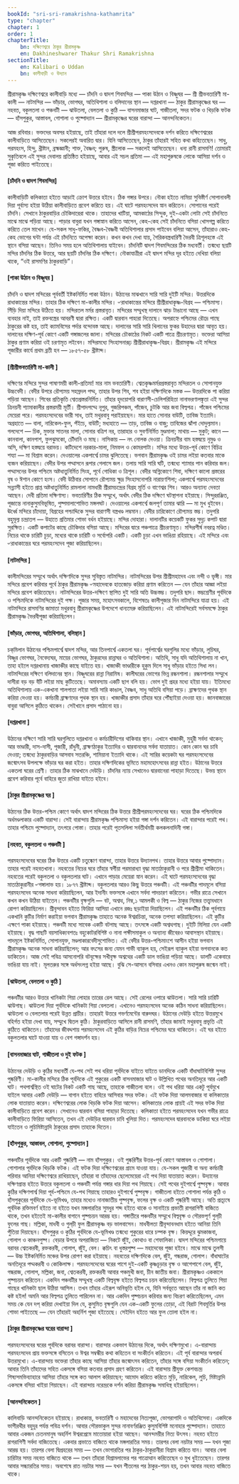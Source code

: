 ```yaml
---
bookId: "sri-sri-ramakrishna-kathamrita"
type: "chapter"
chapter: 1
order: 1
chapterTitle:
    bn: দক্ষিণেশ্বরে ঠাকুর শ্রীরামকৃষ্ণ
    en: Dakhineshwarer Thakur Shri Ramakrishna
sectionTitle:
    en: Kalibari o Uddan
    bn: কালীবাড়ী ও উদ্যান
---
```



<Summary>
    <p>
        <BengaliText>শ্রীরামকৃষ্ণ দক্ষিণেশ্বরে কালীবাড়ি মধ্যে — চাঁদনি ও দ্বাদশ শিবমন্দির — পাকা উঠান ও বিষ্ণুঘর — শ্রী
            শ্রীভবতারিণী মা-কালী — নাটমন্দির — ভাঁড়ার, ভোগঘর, অতিথিশালা ও বলিদানের স্থান — দপ্তরখানা — ঠাকুর
            শ্রীরামকৃষ্ণের ঘর — নহবত, বকুলতলা ও পঞ্চবটী — ঝাউতলা, বেলতলা ও কুঠি — বাসনমাজার ঘাট, গাজীতলা, সদর ফটক ও
            খিড়কি ফটক — হাঁসপুকুর, আস্তাবল, গোশালা ও পুষ্পোদ্যান — শ্রীরামকৃষ্ণের ঘরের বারান্দা —
            আনন্দনিকেতন।</BengaliText>
    </p>
</Summary>

<BengaliText>
    আজ রবিবার। ভক্তদের অবসর হইয়াছে, তাই তাঁহারা দলে দলে শ্রীশ্রীপরমহংসদেবকে দর্শন করিতে দক্ষিণেশ্বরের কালীবাড়িতে
    আসিতেছেন। সকলেরই অবারিত দ্বার। যিনি আসিতেছেন, ঠাকুর তাঁহারই সহিত কথা কহিতেছেন। সাধু, পরমহংস, হিন্দু, খ্রীষ্টান,
    ব্রহ্মজ্ঞানী; শাক্ত, বৈষ্ণব; পুরুষ, স্ত্রীলোক — সকলেই আসিতেছেন। ধন্য রানী রাসমণি! তোমারই সুকৃতিবলে এই সুন্দর দেবালয়
    প্রতিষ্ঠিত হইয়াছে, আবার এই সচল প্রতিমা — এই মহাপুরুষকে লোকে আসিয়া দর্শন ও পূজা করিতে পাইতেছে।
</BengaliText>

#### <BengaliText>[চাঁদনি ও দ্বাদশ শিবমন্দির]</BengaliText>

<BengaliText>
    কালীবাড়িটি কলিকাতা হইতে আড়াই ক্রোশ উত্তরে হইবে। ঠিক গঙ্গার উপরে। নৌকা হইতে নামিয়া সুবিস্তীর্ণ সোপানাবলী দিয়া
    পূর্বাস্য হইয়া উঠিয়া কালীবাড়িতে প্রবেশ করিতে হয়। এই ঘাটে পরমহংসদেব স্নান করিতেন। সোপানের পরেই চাঁদনি। সেখানে
    ঠাকুরবাড়ির চৌকিদারেরা থাকে। তাহাদের খাটিয়া, আমকাঠের সিন্দুক, দুই-একটা লোটা সেই চাঁদনিতে মাঝে মাঝে পড়িয়া আছে। পাড়ার
    বাবুরা যখন গঙ্গাস্নান করিতে আসেন, কেহ-কেহ সেই চাঁদনিতে বসিয়া খোসগল্প করিতে করিতে তেল মাখেন। যে-সকল সাধু-ফকির,
    বৈষ্ণব-বৈষ্ণবী অতিথিশালার প্রসাদ পাইবেন বলিয়া আসেন, তাঁহারাও কেহ-কেহ ভোগের ঘন্টা পর্যন্ত এই চাঁদনিতে অপেক্ষা করেন।
    কখন কখন দেখা যায়, গৈরিকবস্ত্রধারিণী ভৈরবী ত্রিশূলহস্তে এই স্থানে বসিয়া আছেন। তিনিও সময় হলে অতিথিশালায় যাইবেন।
    চাঁদনিটি দ্বাদশ শিবমন্দিরের ঠিক মধ্যবর্তী। তন্মধ্যে ছয়টি মন্দির চাঁদনির ঠিক উত্তরে, আর ছয়টি চাঁদনির ঠিক দক্ষিণে।
    নৌকাযাত্রীরা এই দ্বাদশ মন্দির দূর হইতে দেখিয়া বলিয়া থাকে, “ওই রাসমণির ঠাকুরবাড়ি”।
</BengaliText>

#### <BengaliText>[পাকা উঠান ও বিষ্ণুঘর ]</BengaliText>

<BengaliText>
    চাঁদনি ও দ্বাদশ মন্দিরের পূর্ববর্তী ইষ্টকনির্মিত পাকা উঠান। উঠানের মাঝখানে সারি সারি দুইটি মন্দির। উত্তরদিকে
    রাধাকান্তের মন্দির। তাহার ঠিক দক্ষিণে মা-কালীর মন্দির। ৺রাধাকান্তের মন্দিরে শ্রীশ্রীরাধাকৃষ্ণ-বিগ্রহ — পশ্চিমাস্য।
    সিঁড়ি দিয়া মন্দিরে উঠিতে হয়। মন্দিরতল মর্মর প্রস্তরাবৃত। মন্দিরের সম্মুখস্থ দালানে ঝাড় টাঙানো আছে — এখন ব্যবহার নাই,
    তাই রক্তবস্ত্রের আবরণী দ্বারা রক্ষিত। একটি দ্বারবান পাহারা দিতেছে। অপরাহ্নে পশ্চিমের রৌদ্রে পাছে ঠাকুরের কষ্ট হয়,
    তাই ক্যামবিসের পর্দার বন্দোবস্ত আছে। দালানের সারি সারি খিলানের ফুকর উহাদের দ্বারা আবৃত হয়। দালানের দক্ষিণ-পূর্ব কোণে
    একটি গঙ্গাজলের জালা। মন্দিরের চৌকাঠের নিকট একটি পাত্রে শ্রীচরণামৃত। ভক্তেরা আসিয়া ঠাকুর প্রণাম করিয়া ওই চরণামৃত
    লইবেন। মন্দিরমধ্যে সিংহাসনারূঢ় শ্রীশ্রীরাধাকৃষ্ণ-বিগ্রহ। শ্রীরামকৃষ্ণ এই মন্দিরে পূজারীর কার্যে প্রথম ব্রতী হন —
    ১৮৫৭-৫৮ খ্রীষ্টাব্দ।
</BengaliText>

#### <BengaliText>[শ্রীশ্রীভবতারিণী মা-কালী ]</BengaliText>

<BengaliText>
    দক্ষিণের মন্দিরে সুন্দর পাষাণময়ী কালী-প্রতিমা! মার নাম ভবতারিণী। শ্বেতকৃষ্ণমর্মরপ্রস্তরাবৃত মন্দিরতল ও সোপানযুক্ত
    উচ্চবেদী। বেদীর উপরে রৌপ্যময় সহস্রদল পদ্ম, তাহার উপর শিব, শব হইয়া দক্ষিণদিকে মস্তক — উত্তরদিকে পা করিয়া পড়িয়া আছেন।
    শিবের প্রতিকৃতি শ্বেতপ্রস্তরনির্মিত। তাঁহার হৃদয়োপরি বারাণসী-চেলিপরিহিতা নানাভরণালঙ্কৃতা এই সুন্দর ত্রিনয়নী
    শ্যামাকালীর প্রস্তরময়ী মূর্তী। শ্রীপাদপদ্মে নূপুর, গুজরিপঞ্চম, পাঁজেব, চুটকি আর জবা বিল্বপত্র। পাঁজেব পশ্চিমের
    মেয়েরা পরে। পরমহংসদেবের ভারী সাধ, তাই মথুরবাবু পরাইয়াছেন। মার হাতে সোনার বাউটি, তাবিজ ইত্যাদি। অগ্রহাতে — বালা,
    নারিকেল-ফুল, পঁইচে, বাউটি; মধ্যহাতে — তাড়, তাবিজ ও বাজু; তাবিজের ঝাঁপা দোদুল্যমান। গলদেশে — চিক, মুক্তার সাতনর মালা,
    সোনার বত্রিশ নর, তারাহার ও সুবর্ণনির্মিত মুণ্ডমালা; মাথায় — মুকুট; কানে — কানবালা, কানপাশ, ফুলঝুমকো, চৌঁদানি ও মাছ।
    নাসিকায় — নৎ নোলক দেওয়া। ত্রিনয়নীর বাম হস্তদ্বয়ে নৃমুণ্ড ও অসি, দক্ষিণ হস্তদ্বয়ে বরাভয়। কটিদেশে নরকার-মালা, নিমফল ও
    কোমরপাটা। মন্দির মধ্যে উত্তর-পূর্ব কোণে বিচিত্র শয্যা — মা বিশ্রাম করেন। দেওয়ালের একপার্শ্বে চামর ঝুলিতেছে। ভগবান
    শ্রীরামকৃষ্ণ ওই চামর লইয়া কতবার মাকে ব্যজন করিয়াছেন। বেদীর উপর পদ্মাসনে রূপার গেলাসে জল। তলায় সারি সারি ঘটি,
    তন্মধ্যে শ্যামার পান করিবার জল। পদ্মাসনের উপর পশ্চিমে অষ্টধাতুনির্মিত সিংহ, পূর্বে গোধিকা ও ত্রিশূল। বেদীর অগ্নিকোণে
    শিবা, দক্ষিণে কালো প্রস্তরের বৃষ ও ঈশান কোণে হংস। বেদী উঠিবার সোপানে রৌপ্যময় ক্ষুদ্র সিংহাসনোপরি নারায়ণশিলা;
    একপার্শ্বে পরমহংসদেবের সন্ন্যাসী হইতে প্রাপ্ত অষ্টধাতুনির্মিত রামলালা নামধারী শ্রীরামচন্দ্রের বিগ্রহ মূর্তি ও
    বাণেশ্বর শিব। আরও অন্যান্য দেবতা আছেন। দেবী প্রতিমা দক্ষিণাস্য। ভবতারিণীর ঠিক সম্মুখে, অর্থাৎ বেদীর ঠিক দক্ষিণে
    ঘটস্থাপনা হইয়াছে। সিন্দুররঞ্জিত, পূজান্তে নানাকুসুমবিভূষিত, পুষ্পমালাশোভিত মঙ্গলঘট। দেওয়ালের একপার্শ্বে জলপূর্ণ
    তামার ঝারি — মা মুখ ধুইবেন। ঊর্ধ্বে মন্দিরে চাঁদোয়া, বিগ্রহের পশ্চাদ্দিকে সুন্দর বারাণসী বস্ত্রখণ্ড লম্বমান। বেদীর
    চারিকোণে রৌপ্যময় স্তম্ভ। তদুপরি বহুমূল্য চন্দ্রাতপ — উহাতে প্রতিমার শোভা বর্ধন হইয়াছে। মন্দির দোহারা। দালানটির
    কয়েকটি ফুকর সুদৃঢ় কপাট দ্বারা সুরক্ষিত। একটি কপাটের কাছে চৌকিদার বসিয়া আছে। মন্দিরের দ্বারে পঞ্চপাত্রে শ্রীচরণামৃত।
    মন্দিরশীর্ষ নবরত্ন মণ্ডিত। নিচের থাকে চারিটি চূড়া, মধ্যের থাকে চারিটি ও সর্বোপরি একটি। একটি চূড়া এখন ভাঙিয়া রহিয়াছে।
    এই মন্দিরে এবং ৺রাধাকান্তের ঘরে পরমহংসদেব পূজা করিয়াছিলেন।
</BengaliText>

#### <BengaliText>[নাটমন্দির ]</BengaliText>

<BengaliText>
    কালীমন্দিরের সম্মুখে অর্থাৎ দক্ষিণদিকে সুন্দর সুবিস্তৃত নাটমন্দির। নাটমন্দিরের উপর শ্রীশ্রীমহাদেব এবং নন্দী ও
    ভৃঙ্গী। মার মন্দিরে প্রবেশ করিবার পূর্বে ঠাকুর শ্রীরামকৃষ্ণ ৺মহাদেবকে হাতজোড় করিয়া প্রণাম করিতেন — যেন তাঁহার আজ্ঞা
    লইয়া মন্দিরে প্রবেশ করিতেছেন। নাটমন্দিরের উত্তর-দক্ষিণে স্থাপিত দুই সারি অতি উচ্চস্তম্ভ। তদুপরি ছাদ। স্তম্ভশ্রেণীর
    পূর্বদিকে ও পশ্চিমদিকে নাটমন্দিরের দুই পক্ষ। পূজার সময়, মহোৎসবকালে, বিশেষতঃ কালীপূজার দিন নাটমন্দিরে যাত্রা হয়। এই
    নাটমন্দিরে রাসমণির জামাতা মথুরবাবু শ্রীরামকৃষ্ণের উপদেশে ধান্যমেরু করিয়াছিলেন। এই নাটমন্দিরেই সর্বসমক্ষে ঠাকুর
    শ্রীরামকৃষ্ণ ভৈরবীপূজা করিয়াছিলেন।
</BengaliText>

#### <BengaliText>[ভাঁড়ার, ভোগঘর, অতিথিশালা, বলিস্থান ]</BengaliText>

<BengaliText>
    চক্‌মিলান উঠানের পশ্চিমপার্শ্বে দ্বাদশ মন্দির, আর তিনপার্শ্বে একতলা ঘর। পূর্বপার্শ্বের ঘরগুলির মধ্যে ভাঁড়ার, লুচিঘর,
    বিষ্ণুর ভোগঘর, নৈবেদ্যঘর, মায়ের ভোগঘর, ঠাকুরদের রান্নাঘর ও অতিথিশালা। অতিথি, সাধু যদি অতিথিশালায় না খান, তাহা হইলে
    দপ্তরখানায় খাজাঞ্চীর কাছে যাইতে হয়। খাজাঞ্চী ভাণ্ডারীকে হুকুম দিলে সাধু ভাঁড়ার হইতে সিধা লন। নাটমন্দিরের দক্ষিণে
    বলিদানের স্থান।
</BengaliText>

<BengaliText>
    বিষ্ণুঘরের রান্না নিরামিষ। কালীঘরের ভোগের ভিন্ন রন্ধনশালা। রন্ধনশালার সম্মুখে দাসীরা বড় বড় বঁটি লইয়া মাছ কুটিতেছে।
    অমাবস্যায় একটি ছাগ বলি হয়। ভোগ দুই প্রহর মধ্যে হইয়া যায়। ইতিমধ্যে অতিথিশালায় এক-একখানা শালপাতা লইয়া সারি সারি কাঙাল,
    বৈষ্ণব, সাধু অতিথি বসিয়া পড়ে। ব্রাহ্মণদের পৃথক স্থান করিয়া দেওয়া হয়। কর্মচারী ব্রাহ্মণদের পৃথক স্থান হয়। খাজাঞ্চীর
    প্রসাদ তাঁহার ঘরে পৌঁছাইয়া দেওয়া হয়। জানবাজারের বাবুরা আসিলে কুঠিতে থাকেন। সেইখানে প্রসাদ পাঠানো হয়।
</BengaliText>

#### <BengaliText>[দপ্তরখানা ]</BengaliText>

<BengaliText>
    উঠানের দক্ষিণে সারি সারি ঘরগুলিতে দপ্তরখানা ও কর্মচারীদিগের থাকিবার স্থান। এখানে খাজাঞ্চী, মুহুরী সর্বদা থাকেন; আর
    ভাণ্ডারী, দাস-দাসী, পূজারী, রাঁধুনী, ব্রাহ্মণঠাকুর ইত্যাদির ও দ্বারবানদের সর্বদা যাতায়াত। কোন কোন ঘর চাবি দেওয়া;
    তন্মধ্যে ঠাকুরবাড়ির আসবাব সতরঞ্চি, শামিয়ানা ইত্যাদি থাকে। এই সারির কয়েকটা ঘর পরমহংসদেবের জন্মোৎসব উপলক্ষে ভাঁড়ার ঘর
    করা হইত। তাহার দক্ষিণদিকের ভূমিতে মহামহোৎসবের রান্না হইত।
</BengaliText>

<BengaliText>
    উঠানের উত্তরে একতলা ঘরের শ্রেণী। তাহার ঠিক মাঝখানে দেউড়ি। চাঁদনির ন্যায় সেখানেও দ্বারবানেরা পাহাড়া দিতেছে। উভয়
    স্থানে প্রবেশ করিবার পূর্বে বাহিরে জুতা রাখিয়া যাইতে হইবে।
</BengaliText>

#### <BengaliText>[ঠাকুর শ্রীরামকৃষ্ণের ঘর ]</BengaliText>

<BengaliText>
    উঠানের ঠিক উত্তর-পশ্চিম কোণে অর্থাৎ দ্বাদশ মন্দিরের ঠিক উত্তরে শ্রীশ্রীপরমহংসদেবের ঘর। ঘরের ঠিক পশ্চিমদিকে
    অর্ধমণ্ডলাকার একটি বারান্দা। সেই বারান্দায় শ্রীরামকৃষ্ণ পশ্চিমাস্য হইয়া গঙ্গা দর্শন করিতেন। এই বারান্দার পরেই পথ।
    তাহার পশ্চিমে পুষ্পোদ্যান, তৎপরে পোস্তা। তাহার পরেই পূতসলিলা সর্বতীর্থময়ী কলকলনাদিনী গঙ্গা।
</BengaliText>

#### <BengaliText>[নহবত, বকুলতলা ও পঞ্চবটী ]</BengaliText>

<BengaliText>
    পরমহংসদেবের ঘরের ঠিক উত্তরে একটি চতুষ্কোণ বারান্দা, তাহার উত্তরে উদ্যানপথ। তাহার উত্তরে আবার পুষ্পোদ্যান। তাহার পরেই
    নহবতখানা। নহবতের নিচের ঘরে তাঁহার স্বর্গীয়া পরমারাধ্যা বৃদ্ধা মাতাঠাকুরানী ও পরে শ্রীশ্রীমা থাকিতেন। নহবতের পরেই
    বকুলতলা ও বকুলতলার ঘাট। এখানে পাড়ার মেয়েরা স্নান করেন। এই ঘাটে পরমহংসদেবের বৃদ্ধা মাতাঠাকুরানীর ৺গঙ্গালাভ হয়। ১৮৭৭
    খ্রীষ্টাব্দ।
</BengaliText>

<BengaliText>
    বকুলতলার আরও কিছু উত্তরে পঞ্চবটী। এই পঞ্চবটীর পাদমূলে বসিয়া পরমহংসদেব অনেক সাধনা করিয়াছিলেন, আর ইদানীং ভক্তসঙ্গে
    এখানে সর্বদা পাদচারণ করিতেন। গভীর রাত্রে সেখানে কখন কখন উঠিয়া যাইতেন। পঞ্চবটীর বৃক্ষগুলি — বট, অশ্বত্থ, নিম্ব,১
    আমলকী ও বিল্ব — ঠাকুর নিজের তত্ত্বাবধানে রোপণ করিয়াছিলেন। শ্রীবৃন্দাবন হইতে ফিরিয়া আসিয়া এখানে রজঃ ছড়াইয়া দিয়াছিলেন।
    এই পঞ্চবটীর ঠিক পূর্বগায়ে একখানি কুটির নির্মাণ করাইয়া ভগবান শ্রীরামকৃষ্ণ তাহাতে অনেক ঈশ্বরচিন্তা, অনেক তপস্যা
    করিয়াছিলেন। এই কুটির এক্ষণে পাকা হইয়াছে।
</BengaliText>

<BengaliText>
    পঞ্চবটী মধ্যে সাবেক একটি বটগাছ আছে। তৎসঙ্গে একটি অশ্বত্থগাছ। দুইটি মিলিয়া যেন একটি হইয়াছে। বৃদ্ধ গাছটি বয়সাধিক্যবশতঃ
    বহুকোটরবিশিষ্ট ও নানা পক্ষীসমাকুল ও অন্যান্য জীবেরও আবাসস্থান হইয়াছে। পাদমূলে ইষ্টকনির্মিত, সোপানযুক্ত,
    মণ্ডলাকারবেদীসুশোভিত। এই বেদীর উত্তর-পশ্চিমাংশে আসীন হইয়া ভগবান শ্রীরামকৃষ্ণ অনেক সাধনা করিয়াছিলেন; আর বৎসের জন্য
    যেমন গাভী ব্যাকুল হয়, সেইরূপ ব্যাকুল হইয়া ভগবানকে কত ডাকিতেন। আজ সেই পবিত্র আসনোপরি বটবৃক্ষের সখীবৃক্ষ অশ্বত্থের
    একটি ডাল ভাঙিয়া পড়িয়া আছে। ডালটি একেবারে ভাঙিয়া যায় নাই। মূলতরুর সঙ্গে অর্ধসংলগ্ন হইয়া আছে। বুঝি সে-আসনে বসিবার এখনও
    কোন মহাপুরুষ জন্মেন নাই।
</BengaliText>

#### <BengaliText>[ঝাউতলা, বেলতলা ও কুঠি ]</BengaliText>

<BengaliText>
    পঞ্চবটীর আরও উত্তরে খানিকটা গিয়া লোহার তারের রেল আছে। সেই রেলের ওপারে ঝাউতলা। সারি সারি চারিটি ঝাউগাছ। ঝাউতলা দিয়া
    পূর্বদিকে খানিকটা গিয়া বেলতলা। এখানেও পরমহংসদেব অনেক কঠিন সাধনা করিয়াছিলেন। ঝাউতলা ও বেলতলার পরেই উন্নত প্রাচীর।
    তাহারই উত্তরে গভর্ণমেন্টের বারুদঘর।
</BengaliText>

<BengaliText>
    উঠানের দেউড়ি হইতে উত্তরমুখে বহির্গত হইয়া দেখা যায়, সম্মুখে দ্বিতল কুঠি। ঠাকুরবাড়িতে আসিলে রানী রাসমণি, তাঁহার জামাই
    মথুরবাবু প্রভৃতি এই কুঠিতে থাকিতেন। তাঁহাদের জীবদ্দশায় পরমহংসদেব এই কুঠির বাড়ির নিচের পশ্চিমের ঘরে থাকিতেন। এই ঘর
    হইতে বকুলতলার ঘাটে যাওয়া যায় ও বেশ গঙ্গাদর্শন হয়।
</BengaliText>

#### <BengaliText>[বাসনমাজার ঘাট, গাজীতলা ও দুই ফটক ]</BengaliText>

<BengaliText>
    উঠানের দেউড়ি ও কুঠির মধ্যবর্তী যে-পথ সেই পথ ধরিয়া পূর্বদিকে যাইতে যাইতে ডানদিকে একটি বাঁধাঘাটবিশিষ্ট সুন্দর
    পুষ্করিণী। মা-কালীর মন্দিরে ঠিক পূর্বদিকে এই পুকুরের একটি বাসনমাজার ঘাট ও উল্লিখিত পথের অনতিদূরে আর একটি ঘাট।
    পথপার্শ্বস্থিত ওই ঘাটের নিকট একটি গাছ আছে, তাহাকে গাজীতলা বলে। ওই পথ ধরিয়া আর একটু পূর্বমুখে যাইলে আবার একটি দেউড়ি —
    বাগান হইতে বাহিরে আসিবার সদর ফটক। এই ফটক দিয়া আলমবাজার বা কলিকাতার লোক যাতায়াত করেন। দক্ষিণেশ্বরের লোক খিড়কি ফটক
    দিয়া আসেন। কলিকাতার লোক প্রায়ই এই সদর ফটক দিয়া কালীবাড়িতে প্রবেশ করেন। সেখানেও দ্বারবান বসিয়া পাহাড়া দিতেছে। কলিকাতা
    হইতে পরমহংসদেব যখন গভীর রাত্রে কালীবাড়িতে ফিরিয়া আসিতেন, তখন এই দেউড়ির দ্বারবান চাবি খুলিয়া দিত। পরমহংসদেব
    দ্বারবানকে ডাকিয়া ঘরে লইয়া যাইতেন ও লুচিমিষ্টান্নাদি ঠাকুরের প্রসাদ তাহাকে দিতেন।
</BengaliText>

#### <BengaliText>[হাঁসপুকুর, আস্তাবল, গোশালা, পুষ্পোদ্যান ]</BengaliText>

<BengaliText>
    পঞ্চবটির পূর্বদিকে আর একটি পুষ্করিণী — নাম হাঁসপুকুর। ওই পুষ্করিণীর উত্তর-পূর্ব কোণে আস্তাবল ও গোশালা। গোশালার
    পূর্বদিকে খিড়কি ফটক। এই ফটক দিয়া দক্ষিণেশ্বরের গ্রামে যাওয়া যায়। যে-সকল পূজারী বা অন্য কর্মচারী পরিবার আনিয়া
    দক্ষিণেশ্বরে রাখিয়াছেন, তাঁহারা বা তাঁহাদের ছেলেমেয়েরা এই পথ দিয়া যাতায়াত করেন।
</BengaliText>

<BengaliText>
    উদ্যানের দক্ষিণপ্রান্ত হইতে উত্তরে বকুলতলা ও পঞ্চবটী পর্যন্ত গঙ্গার ধার দিয়া পথ গিয়াছে। সেই পথের দুইপার্শ্বে
    পুষ্পবৃক্ষ। আবার কুঠির দক্ষিণপার্শ্ব দিয়া পূর্ব-পশ্চিমে যে-পথ গিয়াছে তাহারও দুইপার্শ্বে পুষ্পবৃক্ষ। গাজীতলা হইতে
    গোশালা পর্যন্ত কুঠি ও হাঁসপুকুরের পূর্বদিকে যে-ভূমিখণ্ড, তাহার মধ্যেও নানাজাতীয় পুষ্পবৃক্ষ, ফলের বৃক্ষ ও একটি
    পুষ্করিণী আছে।
</BengaliText>

<BengaliText>
    অতি প্রত্যূষে পূর্বদিক রক্তিমবর্ণ হইতে না হইতে যখন মঙ্গলারতির সুমধুর শব্দ হইতে থাকে ও সানাইয়ে প্রভাতী রাগরাগিণী
    বাজিতে থাকে, তখন হইতেই মা-কালীর বাগানে পুষ্পচয়ন আরম্ভ হয়। গঙ্গাতীরে পঞ্চবটীর সম্মুখে বিল্ববৃক্ষ ও সৌরভপূর্ণ গুল্‌চী
    ফুলের গাছ। মল্লিকা, মাধবী ও গুল্‌চী ফুল শ্রীরামকৃষ্ণ বড় ভালবাসেন। মাধবীলতা শ্রীবৃন্দাবনধাম হইতে আনিয়া তিনি পুঁতিয়া
    দিয়াছেন। হাঁসপুকুর ও কুঠির পূর্বদিকে যে-ভূমিখণ্ড তন্মধ্যে পুকুরের ধারে চম্পক বৃক্ষ। কিয়দ্দূরে ঝুমকাজবা, গোলাপ ও
    কাঞ্চনপুষ্প। বেড়ার উপরে অপরাজিতা — নিকটে জুঁই, কোথাও বা শেফালিকা। দ্বাদশ মন্দিরের পশ্চিমগায়ে বরাবর শ্বেতকরবী,
    রক্তকরবী, গোলাপ, জুঁই, বেল। ক্কচিৎ বা ধুস্তরপুষ্প — মহাদেবের পূজা হইবে। মাঝে মাঝে তুলসী — উচ্চ ইষ্টকনির্মিত মঞ্চের
    উপর রোপণ করা হইয়াছে। নহবতের দক্ষিণদিকে বেল, জুঁই, গন্ধরাজ, গোলাপ। বাঁধাঘাটের অনতিদূরে পদ্মকরবী ও কোকিলাক্ষ।
    পরমহংসদেবের ঘরের পাশে দুই-একটি কৃষ্ণচূড়ার বৃক্ষ ও আশেপাশে বেল, জুঁই, গন্ধরাজ, গোলাপ, মল্লিকা, জবা, শ্বেতকরবী,
    রক্তকরবী আবার পঞ্চমুখী জবা, চীন জাতীয় জবা।
</BengaliText>

<BengaliText>
    শ্রীরামকৃষ্ণও এককালে পুষ্পচয়ন করিতেন। একদিন পঞ্চবটীর সম্মুখস্থ একটি বিল্ববৃক্ষ হইতে বিল্বপত্র চয়ন করিতেছিলেন।
    বিল্বপত্র তুলিতে গিয়া গাছের খানিকটা ছাল উঠিয়া আসিল। তখন তাঁহার এইরূপ অনিভূতি হইল যে, যিনি সর্বভূতে আছেন তাঁর না জানি
    কত কষ্ট হইল! অমনি আর বিল্বপত্র তুলিতে পারিলেন না। আর একদিন পুষ্পচয়ন করিবার জন্য বিচরণ করিতেছিলেন, এমন সময় কে যেন
    দপ্‌ করিয়া দেখাইয়া দিল যে, কুসুমিত বৃক্ষগুলি যেন এক-একটি ফুলের তোড়া, এই বিরাট শিবমূর্তির উপর শোভা পাইতেছে — যেন
    তাঁহারই অহর্নিশ পূজা হইতেছে। সেইদিন হইতে আর ফুল তোলা হইল না।
</BengaliText>

#### <BengaliText>[ঠাকুর শ্রীরামকৃষ্ণের ঘরের বারান্দা ]</BengaliText>

<BengaliText>
    পরমহংসদেবের ঘরের পূর্বদিকে বরাবর বারান্দা। বারান্দার একভাগ উঠানের দিকে, অর্থাৎ দক্ষিণমুখো। এ-বারান্দায় পরমহংসদেব
    প্রায় ভক্তসঙ্গে বসিতেন ও ঈশ্বর সম্বন্ধীয় কথা কহিতেন বা সংকীর্তন করিতেন। এই পূর্ব বারান্দার অপরার্ধ উত্তরমুখো।
    এ-বারান্দায় ভক্তেরা তাঁহার কাছে আসিয়া তাঁহার জন্মোৎসব করিতেন, তাঁহার সঙ্গে বসিয়া সংকীর্তন করিতেন; আবার তিনি তাঁহাদের
    সহিত একসঙ্গে বসিয়া কতবার প্রসাদ গ্রহণ করিতেন। এই বারান্দায় শ্রীযুক্ত কেশবচন্দ্র শিষ্যসমভিব্যাহারে আসিয়া তাঁহার সঙ্গে
    কত আলাপ করিয়াছেন; আমোদ করিতে করিতে মুড়ি, নারিকেল, লুচি, মিষ্টান্নাদি একসঙ্গে বসিয়া খাইয়া গিয়াছেন। এই বারান্দায়
    নরেন্দ্রকে দর্শন করিয়া শ্রীরামকৃষ্ণ সমাধিস্থ হইয়াছিলেন।
</BengaliText>

#### <BengaliText>[আনন্দনিকেতন ]</BengaliText>

<BengaliText>
    কালিবাড়ি আনন্দনিকেতন হইয়াছে। রাধাকান্ত, ভবতারিণী ও মহাদেবের নিত্যপূজা, ভোগরাগাদি ও অতিথিসেবা। একদিকে ভাগীরথীর বহুদূর
    পর্যন্ত পবিত্র দর্শন। আবার সৌরভাকুল সুন্দর নানাবর্ণরঞ্জিত কুসুমবিশিষ্ট মনোহার পুষ্পোদ্যান। তাহাতে আবার একজন
    চেতনমানুষ অহর্নিশ ঈশ্বরপ্রেমে মাতোয়ারা হইয়া আছেন। আনন্দময়ীর নিত্য উৎসব। নহবত হইতে রাগরাগিণী সর্বদা বাজিতেছে। একবার
    প্রভাতে বাজিতে থাকে মঙ্গলারতির সময়। তারপর বেলা নয়টার সময় — যখন পূজা আরম্ভ হয়। তারপর বেলা দ্বিপ্রহরের সময় — তখন
    ভোগারতির পর ঠাকুর-ঠাকুরানীরা বিশ্রাম করিতে যান। আবার বেলা চারিটার সময় নহবত বাজিতে থাকে — তখন তাঁহারা বিশ্রামলাভের পর
    গাত্রোত্থান করিতেছেন ও মুখ ধুইতেছেন। তারপর আবার সন্ধ্যারতির সময়। অবশেষে রাত নয়টার সময় — যখন শীতলের পর ঠাকুর-শয়ন হয়,
    তখন আবার নহবত বাজিতে থাকে।
</BengaliText>

